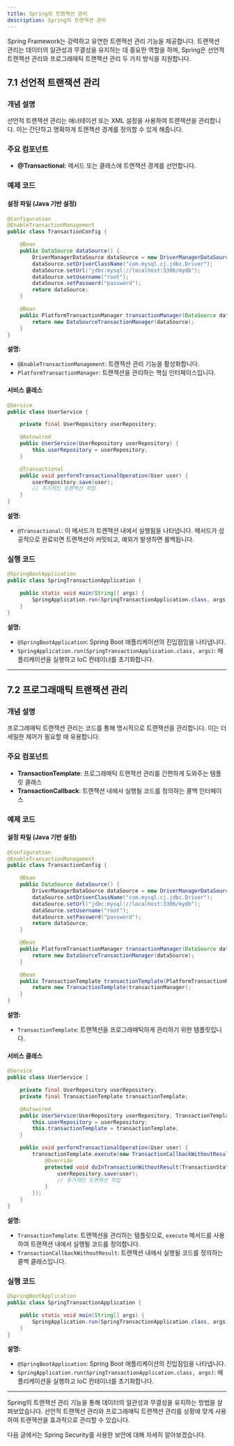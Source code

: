 ```yaml
---
title: Spring의 트랜잭션 관리
description: Spring의 트랜잭션 관리
---
```


Spring Framework는 강력하고 유연한 트랜잭션 관리 기능을 제공합니다. 트랜잭션 관리는 데이터의 일관성과 무결성을 유지하는 데 중요한 역할을 하며, Spring은 선언적 트랜잭션 관리와 프로그래매틱 트랜잭션 관리 두 가지 방식을 지원합니다.

## 7.1 선언적 트랜잭션 관리

### 개념 설명
선언적 트랜잭션 관리는 애너테이션 또는 XML 설정을 사용하여 트랜잭션을 관리합니다. 이는 간단하고 명확하게 트랜잭션 경계를 정의할 수 있게 해줍니다.

### 주요 컴포넌트
- **@Transactional**: 메서드 또는 클래스에 트랜잭션 경계를 선언합니다.

### 예제 코드

#### 설정 파일 (Java 기반 설정)

```java
@Configuration
@EnableTransactionManagement
public class TransactionConfig {

    @Bean
    public DataSource dataSource() {
        DriverManagerDataSource dataSource = new DriverManagerDataSource();
        dataSource.setDriverClassName("com.mysql.cj.jdbc.Driver");
        dataSource.setUrl("jdbc:mysql://localhost:3306/mydb");
        dataSource.setUsername("root");
        dataSource.setPassword("password");
        return dataSource;
    }

    @Bean
    public PlatformTransactionManager transactionManager(DataSource dataSource) {
        return new DataSourceTransactionManager(dataSource);
    }
}
```

**설명:**
- `@EnableTransactionManagement`: 트랜잭션 관리 기능을 활성화합니다.
- `PlatformTransactionManager`: 트랜잭션을 관리하는 핵심 인터페이스입니다.

#### 서비스 클래스

```java
@Service
public class UserService {

    private final UserRepository userRepository;

    @Autowired
    public UserService(UserRepository userRepository) {
        this.userRepository = userRepository;
    }

    @Transactional
    public void performTransactionalOperation(User user) {
        userRepository.save(user);
        // 추가적인 트랜잭션 작업
    }
}
```

**설명:**
- `@Transactional`: 이 메서드가 트랜잭션 내에서 실행됨을 나타냅니다. 메서드가 성공적으로 완료되면 트랜잭션이 커밋되고, 예외가 발생하면 롤백됩니다.

### 실행 코드

```java
@SpringBootApplication
public class SpringTransactionApplication {

    public static void main(String[] args) {
        SpringApplication.run(SpringTransactionApplication.class, args);
    }
}
```

**설명:**
- `@SpringBootApplication`: Spring Boot 애플리케이션의 진입점임을 나타냅니다.
- `SpringApplication.run(SpringTransactionApplication.class, args)`: 애플리케이션을 실행하고 IoC 컨테이너를 초기화합니다.

---

## 7.2 프로그래매틱 트랜잭션 관리

### 개념 설명
프로그래매틱 트랜잭션 관리는 코드를 통해 명시적으로 트랜잭션을 관리합니다. 이는 더 세밀한 제어가 필요할 때 유용합니다.

### 주요 컴포넌트
- **TransactionTemplate**: 프로그래매틱 트랜잭션 관리를 간편하게 도와주는 템플릿 클래스
- **TransactionCallback**: 트랜잭션 내에서 실행될 코드를 정의하는 콜백 인터페이스

### 예제 코드

#### 설정 파일 (Java 기반 설정)

```java
@Configuration
@EnableTransactionManagement
public class TransactionConfig {

    @Bean
    public DataSource dataSource() {
        DriverManagerDataSource dataSource = new DriverManagerDataSource();
        dataSource.setDriverClassName("com.mysql.cj.jdbc.Driver");
        dataSource.setUrl("jdbc:mysql://localhost:3306/mydb");
        dataSource.setUsername("root");
        dataSource.setPassword("password");
        return dataSource;
    }

    @Bean
    public PlatformTransactionManager transactionManager(DataSource dataSource) {
        return new DataSourceTransactionManager(dataSource);
    }

    @Bean
    public TransactionTemplate transactionTemplate(PlatformTransactionManager transactionManager) {
        return new TransactionTemplate(transactionManager);
    }
}
```

**설명:**
- `TransactionTemplate`: 트랜잭션을 프로그래매틱하게 관리하기 위한 템플릿입니다.

#### 서비스 클래스

```java
@Service
public class UserService {

    private final UserRepository userRepository;
    private final TransactionTemplate transactionTemplate;

    @Autowired
    public UserService(UserRepository userRepository, TransactionTemplate transactionTemplate) {
        this.userRepository = userRepository;
        this.transactionTemplate = transactionTemplate;
    }

    public void performTransactionalOperation(User user) {
        transactionTemplate.execute(new TransactionCallbackWithoutResult() {
            @Override
            protected void doInTransactionWithoutResult(TransactionStatus status) {
                userRepository.save(user);
                // 추가적인 트랜잭션 작업
            }
        });
    }
}
```

**설명:**
- `TransactionTemplate`: 트랜잭션을 관리하는 템플릿으로, `execute` 메서드를 사용하여 트랜잭션 내에서 실행될 코드를 정의합니다.
- `TransactionCallbackWithoutResult`: 트랜잭션 내에서 실행될 코드를 정의하는 콜백 클래스입니다.

### 실행 코드

```java
@SpringBootApplication
public class SpringTransactionApplication {

    public static void main(String[] args) {
        SpringApplication.run(SpringTransactionApplication.class, args);
    }
}
```

**설명:**
- `@SpringBootApplication`: Spring Boot 애플리케이션의 진입점임을 나타냅니다.
- `SpringApplication.run(SpringTransactionApplication.class, args)`: 애플리케이션을 실행하고 IoC 컨테이너를 초기화합니다.

---

Spring의 트랜잭션 관리 기능을 통해 데이터의 일관성과 무결성을 유지하는 방법을 살펴보았습니다. 선언적 트랜잭션 관리와 프로그래매틱 트랜잭션 관리를 상황에 맞게 사용하여 트랜잭션을 효과적으로 관리할 수 있습니다.

다음 글에서는 Spring Security를 사용한 보안에 대해 자세히 알아보겠습니다.